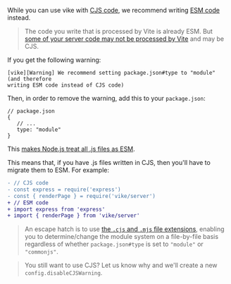 While you can use vike with
[CJS code](https://nodejs.org/api/modules.html#modules-commonjs-modules:~:text=CommonJS%20modules%20are%20the%20original%20way%20to%20package%20JavaScript%20code%20for%20Node.js.%20Node.js%20also%20supports%20the%20ECMAScript%20modules%20standard%20used%20by%20browsers%20and%20other%20JavaScript%20runtimes.),
we recommend writing
[ESM code](https://nodejs.org/api/esm.html#modules-ecmascript-modules:~:text=ECMAScript%20modules%20are%20the%20official%20standard%20format%20to%20package%20JavaScript%20code%20for%20reuse.%20Modules%20are%20defined%20using%20a%20variety%20of%20import%20and%20export%20statements.)
instead.

> The code you write that is processed by Vite is already ESM. But [some of your server code may not be processed by Vite](https://github.com/vikejs/vike/issues/562) and may be CJS.

If you get the following warning:

```
[vike][Warning] We recommend setting package.json#type to "module" (and therefore
writing ESM code instead of CJS code)
```

Then, in order to remove the warning, add this to your `package.json`:

```json5
// package.json
{
   // ...
   type: "module"
}
```

This [makes Node.js treat all .js files as ESM](https://nodejs.org/docs/latest-v13.x/api/esm.html#esm_package_json_type_field:~:text=Files%20ending%20with%20.js%20will%20be%20loaded%20as%20ES%20modules%20when%20the%20nearest%20parent%20package.json%20file%20contains%20a%20top%2Dlevel%20field%20%22type%22%20with%20a%20value%20of%20%22module%22.).

This means that, if you have .js files written in CJS, then you'll have to migrate them to ESM. For example:

```diff
- // CJS code
- const express = require('express')
- const { renderPage } = require('vike/server')
+ // ESM code
+ import express from 'express'
+ import { renderPage } from 'vike/server'
```

> An escape hatch is to use [the `.cjs` and `.mjs` file extensions](https://nodejs.org/api/esm.html#enabling:~:text=Authors%20can%20tell%20Node.js%20to%20use%20the%20ECMAScript%20modules%20loader%20via%20the%20.mjs%20file%20extension), enabling you to determine/change the module system on a file-by-file basis regardless of whether `package.json#type` is set to `"module"` or `"commonjs"`.

> You still want to use CJS? Let us know why and we'll create a new `config.disableCJSWarning`.
